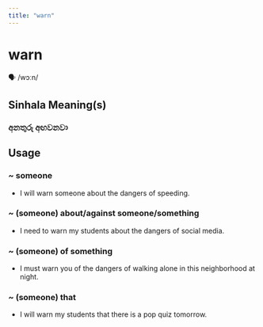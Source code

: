 ```yaml
---
title: "warn"
---
```


# warn

🗣️ /wɔːn/

## Sinhala Meaning(s)

### අනතුරු අඟවනවා

## Usage

### ~ someone

- I will warn someone about the dangers of speeding.


### ~ (someone) about/against someone/something

- I need to warn my students about the dangers of social media.


### ~ (someone) of something

- I must warn you of the dangers of walking alone in this neighborhood at night.


### ~ (someone) that

- I will warn my students that there is a pop quiz tomorrow.

